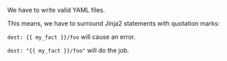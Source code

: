 <Pitfall>

We have to write valid YAML files.

This means, we have to surround Jinja2 statements with quotation marks:

`dest: {{ my_fact }}/foo` will cause an error.

`dest: "{{ my_fact }}/foo"`  will do the job.

</Pitfall>
